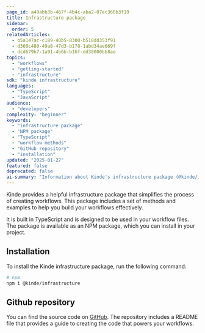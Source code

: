```yaml
---
page_id: a49abb3b-467f-4b4c-aba2-07ec360b3f19
title: Infrastructure package
sidebar:
  order: 5
relatedArticles:
  - b5a147ac-c189-40b5-8300-b518dd353f91
  - d360c480-49a8-47d3-b178-1abd34ae669f
  - dcd679b7-1a91-4b6b-b16f-dd38000bb8ae
topics:
  - "workflows"
  - "getting-started"
  - "infrastructure"
sdk: "kinde infrastructure"
languages:
  - "TypeScript"
  - "JavaScript"
audience:
  - "developers"
complexity: "beginner"
keywords:
  - "infrastructure package"
  - "NPM package"
  - "TypeScript"
  - "workflow methods"
  - "GitHub repository"
  - "installation"
updated: "2025-01-27"
featured: false
deprecated: false
ai-summary: "Information about Kinde's infrastructure package (@kinde/infrastructure) - an NPM package providing TypeScript methods and examples to simplify workflow development."
---
```


Kinde provides a helpful infrastructure package that simplifies the process of creating workflows. This package includes a set of methods and examples to help you build your workflows effectively.

It is built in TypeScript and is designed to be used in your workflow files. The package is available as an NPM package, which you can install in your project.

## Installation

To install the Kinde infrastructure package, run the following command:

```bash
# npm
npm i @kinde/infrastructure
```

## Github repository

You can find the source code on [GitHub](https://github.com/kinde-oss/infrastructure). The repository includes a README file that provides a guide to creating the code that powers your workflows.
